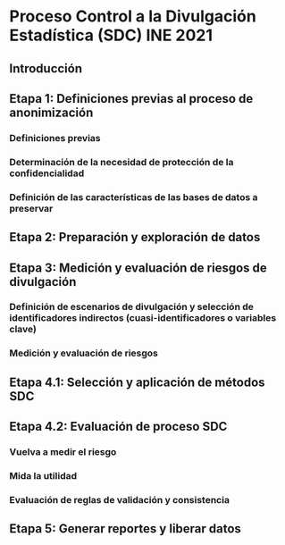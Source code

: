 # Proceso Control a la Divulgación Estadística (SDC) INE 2021
## Introducción

## Etapa 1: Definiciones previas al proceso de anonimización
### Definiciones previas


### Determinación de la necesidad de protección de la confidencialidad
### Definición de las características de las bases de datos a preservar
## Etapa 2: Preparación y exploración de datos
## Etapa 3: Medición y evaluación de riesgos de divulgación
### Definición de escenarios de divulgación y selección de identificadores indirectos (cuasi-identificadores o variables clave)
### Medición y evaluación de riesgos
## Etapa 4.1: Selección y aplicación de métodos SDC
## Etapa 4.2: Evaluación de proceso SDC
### Vuelva a medir el riesgo
### Mida la utilidad

### Evaluación de reglas de validación y consistencia




## Etapa 5: Generar reportes y liberar datos 
